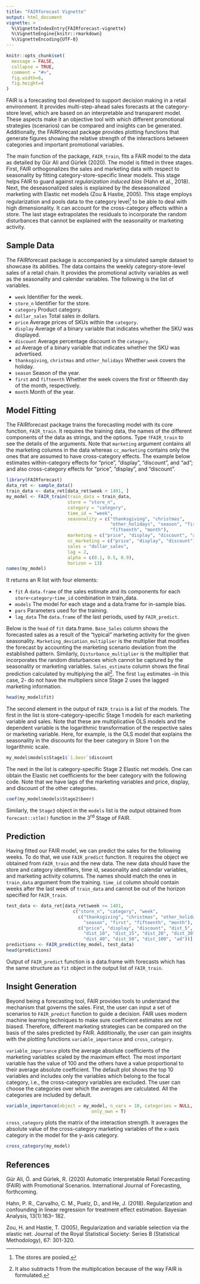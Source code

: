 ```yaml
---
title: "FAIRforecast Vignette"
output: html_document
vignette: >
  %\VignetteIndexEntry{FAIRforecast-vignette}
  %\VignetteEngine{knitr::rmarkdown}
  %\VignetteEncoding{UTF-8}
---
```


```r
knitr::opts_chunk$set(
  message = FALSE,
  collapse = TRUE,
  comment = "#>",
  fig.width=6,
  fig.height=4
)
```

FAIR is a forecasting tool developed to support decision making in a retail environment. It provides multi-step-ahead sales forecasts at the category-store level, which are based on an interpretable and transparent model. These aspects make it an objective tool with which different promotional strategies (scenarios) can be compared and insights can be generated. Additionally, the FAIRforecast package provides plotting functions that generate figures showing the relative strength of the interactions between categories and important promotional variables.

The main function of the package, `FAIR_train`, fits a FAIR model to the data as detailed by Gür Ali and Gürlek (2020). The model is fitted in three stages. First, FAIR orthogonalizes the sales and marketing data with respect to seasonality by fitting category-store-specific linear models. This stage helps FAIR to guard against *regularization induced bias* (Hahn et al., 2018). Next, the deseasonalized sales is explained by the deseasonalized marketing with Elastic net models (Zou & Hastie, 2005). This stage employs regularization and pools data to the category level^[The stores are pooled.] to be able to deal with high dimensionality. It can account for the cross-category effects within a store. The last stage extrapolates the residuals to incorporate the random disturbances that cannot be explained with the seasonality or marketing activity.

## Sample Data

The FAIRforecast package is accompanied by a simulated sample dataset to showcase its abilities. The data contains the weekly category-store-level sales of a retail chain. It provides the promotional activity variables as well as the seasonality and calendar variables. The following is the list of variables.

* `week` Identifier for the week.  
* `store_n` Identifier for the store.  
* `category` Product category.  
* `dollar_sales` Total sales in dollars.  
* `price` Average prices of SKUs within the `category`.  
* `display` Average of a binary variable that indicates whether the SKU was displayed.  
* `discount` Average percentage discount in the `category`.  
* `ad` Average of a binary variable that indicates whether the SKU was advertised.  
* `thanksgiving`, `christmas` and `other_holidays` Whether `week` covers the holiday.
* `season` Season of the year.
* `first` and `fifteenth` Whether the week covers the first or fifteenth day of the month, respectively.
* `month` Month of the year.

## Model Fitting

The FAIRforecast package trains the forecasting model with its core function, `FAIR_train`. It requires the training data, the names of the different components of the data as strings, and the options. Type `?FAIR_train` to see the details of the arguments. Note that `marketing` argument contains all the marketing columns in the data whereas `cc_marketing` contains only the ones that are assumed to have cross-category effects. The example below estimates within-category effects for "price", "display", "discount", and "ad"; and also cross-category effects for "price", "display", and "discount".

```r
library(FAIRforecast)
data_ret <- sample_data()
train_data <- data_ret[data_ret$week < 1401, ]
my_model <- FAIR_train(train_data = train_data,
                       store = "store_n",
                       category = "category",
                       time_id = "week",
                       seasonality = c("thanksgiving", "christmas", 
                                       "other_holidays", "season", "first",
                                       "fifteenth", "month"),
                       marketing = c("price", "display", "discount", "ad"),
                       cc_marketing = c("price", "display", "discount"),
                       sales = "dollar_sales",
                       lag = 2,
                       alpha = c(0.1, 0.5, 0.9),
                       horizon = 13)
names(my_model)
```

It returns an R list with four elements:

* `fit` A `data.frame` of the sales estimate and its components for each `store`-`category`-`time_id` combination in train_data.
* `models` The model for each stage and a data.frame for in-sample bias.  
* `pars` Parameters used for the training.  
* `lag_data` The `data.frame` of the last periods, used by `FAIR_predict`.

Below is the `head` of `fit` data.frame. `Base_Sales` column shows the forecasted sales as a result of the "typical" marketing activity for the given seasonality. `Marketing_deviation_multiplier` is the multiplier that modifies the forecast by accounting the marketing scenario deviation from the established pattern. Similarly, `Disturbance_multiplier` is the multiplier that incorporates the random disturbances which cannot be captured by the seasonality or marketing variables. `Sales_estimate` column shows the final prediction calculated by multiplying the all^[It also subtracts 1 from the multiplication because of the way FAIR is formulated.]. The first `lag` estimates -in this case, 2- do not have the multipliers since Stage 2 uses the lagged marketing information. 

```r
head(my_model$fit)
```


The second element in the output of `FAIR_train` is a list of the models. The first in the list is store-category-specific Stage 1 models for each marketing variable and sales. Note that these are multiplicative OLS models and the dependent variable is the logarithmic transformation of the respective sales or marketing variable. Here, for example, is the OLS model that explains the seasonality in the discounts for the beer category in Store 1 on the logarithmic scale. 

```r
my_model$models$Stage1$`1.beer`$discount
```

The next in the list is category-specific Stage 2 Elastic net models. One can obtain the Elastic net coefficients for the beer category with the following code. Note that we have lags of the marketing variables and price, display, and discount of the other categories.

```r
coef(my_model$models$Stage2$beer)
```

Similarly, the `Stage3` object in the `models` list is the output obtained from `forecast::stlm()` function in the 3^rd^ Stage of FAIR.

## Prediction <a id="prediction"></a>

Having fitted our FAIR model, we can predict the sales for the following weeks. To do that, we use `FAIR_predict` function. It requires the object we obtained from `FAIR_train` and the new data. The new data should have the store and category identifiers, time id, seasonality and calendar variables, and marketing activity columns. The names should match the ones in `train_data` argument from the training. `time_id` column should contain weeks after the last week of `train_data` and cannot be out of the horizon specified for `FAIR_train`.

```r
test_data <- data_ret[data_ret$week >= 1401,
                         c("store_n", "category", "week",
                           c("thanksgiving", "christmas", "other_holidays",
                             "season", "first", "fifteenth", "month"),
                           c("price", "display", "discount", "dist_5",
                             "dist_10", "dist_15", "dist_20", "dist_30",
                             "dist_40", "dist_50", "dist_100", "ad"))]
predictions <- FAIR_predict(my_model, test_data)
head(predictions)
```

Output of `FAIR_predict` function is a data.frame with forecasts which has the same structure as `fit` object in the output list of `FAIR_train`.

## Insight Generation

Beyond being a forecasting tool, FAIR provides tools to understand the mechanism that governs the sales. First, the user can input a set of scenarios to `FAIR_predict` function to guide a decision. FAIR uses modern machine learning techniques to make sure coefficient estimates are not biased. Therefore, different marketing strategies can be compared on the basis of the sales predicted by FAIR. Additionally, the user can gain insights with the plotting functions `variable_importance` and `cross_category`.

`variable_importance` plots the average absolute coefficients of the marketing variables scaled by the maximum effect. The most important variable has the value of 100 and the others have a value proportional to their average absolute coefficient. The default plot shows the top 10 variables and includes only the variables which belong to the focal category, i.e., the cross-category variables are excluded. The user can choose the categories over which the averages are calculated. All the categories are included by default.

```r
variable_importance(object = my_model, n_vars = 10, categories = NULL,
                                only_own = T)
```

`cross_category` plots the matrix of the interaction strength. It averages the absolute value of the cross-category marketing variables of the x-axis category in the model for the y-axis category.

```r
cross_category(my_model)
```


## References

Gür Ali, Ö. and Gürlek, R. (2020) Automatic Interpretable Retail
Forecasting (FAIR) with Promotional Scenarios. International Journal of
Forecasting, forthcoming.

Hahn, P. R., Carvalho, C. M., Puelz, D., and He, J. (2018).
Regularization and confounding in linear regression for treatment effect
estimation. Bayesian Analysis, 13(1):163– 182.

Zou, H. and Hastie, T. (2005), Regularization and variable selection via the elastic net. Journal of the Royal Statistical Society: Series B (Statistical Methodology), 67: 301-320.
